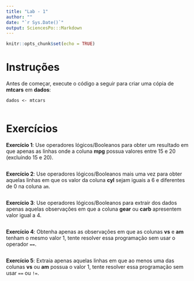```yaml
---
title: "Lab - 1"
author: ""
date: "`r Sys.Date()`"
output: SciencesPo:::Markdown
---
```


```r
knitr::opts_chunk$set(echo = TRUE)
```


# Instruções 
<div id="boxedtext">
Antes de começar, execute o código a seguir para criar uma cópia de **mtcars** em **dados**:

`dados <- mtcars`

</div>


```r

```


# Exercícios 
<div id="exercise">
**Exercício 1**: Use operadores lógicos/Booleanos para obter um resultado em que apenas as linhas onde a coluna **mpg** possua valores entre 15 e 20 (excluíndo 15 e 20).
</div>

```r

```

<div id="exercise">
**Exercício 2**: Use operadores lógicos/Booleanos mais uma vez para obter aquelas linhas em que os valor da coluna **cyl** sejam iguais a 6 e diferentes de 0 na coluna `am`.
</div>

```r


```

<div id="exercise">
**Exercício 3**: Use operadores lógicos/Booleanos para extrair dos dados apenas aquelas observações em que a coluna **gear** ou **carb** apresentem valor igual a 4.
</div>

```r

```

<div id="exercise">
**Exercício 4**: Obtenha apenas as observações em que as colunas  **vs**  e  **am**  tenham o mesmo valor 1, tente resolver essa programação sem usar o operador `==`.
</div>


```r

```

<div id="exercise">
**Exercício 5**: Extraia apenas aquelas linhas em que ao menos uma das colunas **vs**  ou **am** possua o valor 1, tente resolver essa programação sem usar `==`  ou  `!=`.
</div>


```r

```

